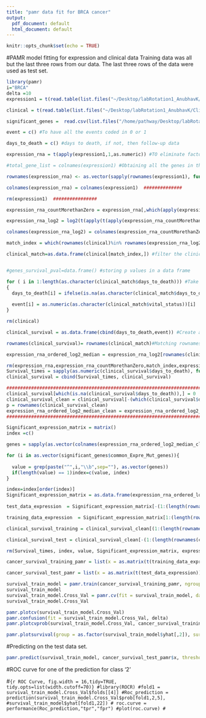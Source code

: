 ```yaml
---
title: "pamr data fit for BRCA cancer"
output:
  pdf_document: default
  html_document: default
---
```

```r
knitr::opts_chunk$set(echo = TRUE)
```
 #PAMR model fitting for expression and clinical data
Training data was all but the last three rows from our data. The last three rows of the data were used as test set. </p>
 
```r
library(pamr)
i="BRCA"
delta =10
expression1 = t(read.table(list.files("~/Desktop/labRotation1_AnubhavK/gene_expression/",pattern=i,full.names = T),header=T,sep="\t",row.names=1))[,-1]

clinical = t(read.table(list.files("~/Desktop/labRotation1_AnubhavK/Clinical_Firehose/",pattern=i,full.names = T),header=T,sep="\t",row.names = 1))[,-1]

significant_genes =  read.csv(list.files("/home/pathway/Desktop/labRotation1_AnubhavK/New_results_pendrive_backup/significant_survival_ranked_Common_genes/",pattern = i, full.names = T)[1])

event = c() #To have all the events coded in 0 or 1

days_to_death = c() #days to death, if not, then follow-up data

expression_rna = t(apply(expression1,1,as.numeric)) #TO eliminate factor problems

#total_gene_list = colnames(expression1) #Obtaining all the genes in the sample

rownames(expression_rna) <- as.vector(sapply(rownames(expression1), function(x) tolower(paste(unlist(strsplit(x,"\\."))[[1]],unlist(strsplit(x,"\\."))[[2]],unlist(strsplit(x,"\\."))[[3]],sep="."))))#To keep all the rows in small letters

colnames(expression_rna) = colnames(expression1)  ##############

rm(expression1)  ################

expression_rna_countMorethanZero = expression_rna[,which(apply(expression_rna, 2, median) >= 0.1)]  ####to filter out gene that have counts less than 0.1 in 50 or more of the sample.

expression_rna_log2 = log2(t(apply(t(apply(expression_rna_countMorethanZero,1,as.numeric)), 1, function(i) i+1 ))) ### Log2 transform of the filtered gene counts

colnames(expression_rna_log2) = colnames(expression_rna_countMorethanZero) #################

match_index = which(rownames(clinical)%in% rownames(expression_rna_log2)) #Check which patient ID are matching with the tumor data

clinical_match=as.data.frame(clinical[match_index,]) #filter the clinical match. There are Normal patients as well so less mathches


#genes_survival_pval=data.frame() #storing p values in a data frame

for ( i in 1:length(as.character(clinical_match$days_to_death))) #Take follow-day where death days are not available
{
  days_to_death[i] = ifelse(is.na(as.character(clinical_match$days_to_death)[i]),as.numeric(as.character(clinical_match$days_to_last_followup))[i],as.numeric(as.character(clinical_match$days_to_death))[i])
  
  event[i] = as.numeric(as.character(clinical_match$vital_status))[i]
}

rm(clinical)

clinical_survival = as.data.frame(cbind(days_to_death,event)) #Create a data frame for survival fit analysis

rownames(clinical_survival)= rownames(clinical_match)#Matching rownames

expression_rna_ordered_log2_median = expression_rna_log2[rownames(clinical_survival),] #Creating expression matrix ordered according to rownames of clinical_match

rm(expression_rna,expression_rna_countMorethanZero,match_index,expression_rna_log2,event, days_to_death,clinical_match)
Survival_times = sapply(as.numeric(clinical_survival$days_to_death), function(x)x/(30*12))
clinical_survival = cbind(Survival_times, clinical_survival)

###########################################################################
clinical_survival[which(is.na(clinical_survival$days_to_death)),] = 0
clinical_survival_clean = clinical_survival[-(which(clinical_survival$days_to_death == 0)),]
p = rownames(clinical_survival_clean)
expression_rna_ordered_log2_median_clean = expression_rna_ordered_log2_median[p,]
##########################################################################

Significant_expression_matrix = matrix()
index =c()

genes = sapply(as.vector(colnames(expression_rna_ordered_log2_median_clean)),function(x)unlist(strsplit(x,"\\|"))[1])

for (i in as.vector(significant_genes$common_Expre_Mut_genes)){
  
  value = grep(paste("^",i,"\\b",sep=""), as.vector(genes))
  if(length(value) == 1)index=c(value, index)
}

index=index[order(index)]
Significant_expression_matrix = as.data.frame(expression_rna_ordered_log2_median_clean[,index])
 
test_data_expression  = Significant_expression_matrix[-(1:(length(rownames(Significant_expression_matrix))-3)),]

training_data_expression  = Significant_expression_matrix[1:(length(rownames(Significant_expression_matrix))-3),]

clinical_survival_training = clinical_survival_clean[(1:(length(rownames(clinical_survival_clean))-3)),]

clinical_survival_test = clinical_survival_clean[-(1:(length(rownames(clinical_survival_clean))-3)),]

rm(Survival_times, index, value, Significant_expression_matrix, expression_rna_ordered_log2_median_clean)

```

```r
cancer_survival_training_pamr = list(x = as.matrix(t(training_data_expression)), survival.time = clinical_survival_training$Survival_times,censoring.status = clinical_survival_training$event, genenames  = colnames(training_data_expression))

cancer_survival_test_pamr = list(x = as.matrix(t(test_data_expression)), survival.time = clinical_survival_test$Survival_times,censoring.status = clinical_survival_test$event, genenames  = colnames(test_data_expression) )

survival_train_model = pamr.train(cancer_survival_training_pamr, ngroup.survival = 2)
survival_train_model
survival_train_model.Cross_Val = pamr.cv(fit = survival_train_model, data = cancer_survival_training_pamr, nfold = 10)
survival_train_model.Cross_Val

pamr.plotcv(survival_train_model.Cross_Val)
pamr.confusion(fit = survival_train_model.Cross_Val, delta)
pamr.plotcvprob(survival_train_model.Cross_Val, cancer_survival_training_pamr, delta)

```

```r
pamr.plotsurvival(group = as.factor(survival_train_model$yhat[,2]), survival.time = cancer_survival_training_pamr$survival.time, censoring.status = cancer_survival_training_pamr$censoring.status)
```

#Predicting on the test data set. 

```r
pamr.predict(survival_train_model, cancer_survival_test_pamr$x, threshold = delta)
``` 
 
#ROC curve for one of the prediction for class '2'
 
#```{r ROC Curve, fig.width = 16,tidy=TRUE, tidy.opts=list(width.cutoff=70)}
#library(ROCR)
#fold1 = survival_train_model.Cross_Val$folds[[4]]
#Roc_prediction = prediction(survival_train_model.Cross_Val$prob[fold1,2,5], #survival_train_model$yhat[fold1,22])
# roc.curve = performance(Roc_prediction,"tpr","fpr")
#plot(roc.curve)
#```
